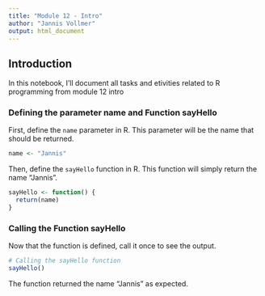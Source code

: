```yaml
---
title: "Module 12 - Intro"
author: "Jannis Vollmer"
output: html_document
---
```


## Introduction

In this notebook, I'll document all tasks and etivities related to R programming from module 12 intro

### Defining the parameter name and Function sayHello

First, define the `name` parameter in R. This parameter will be the name that should be returned.
```r
name <- "Jannis"
```
Then, define the `sayHello` function in R. This function will simply return the name "Jannis".
```r
sayHello <- function() {
  return(name)
}
```

### Calling the Function sayHello

Now that the function is defined, call it once to see the output.

```r
# Calling the sayHello function
sayHello()
```

The function returned the name "Jannis" as expected.